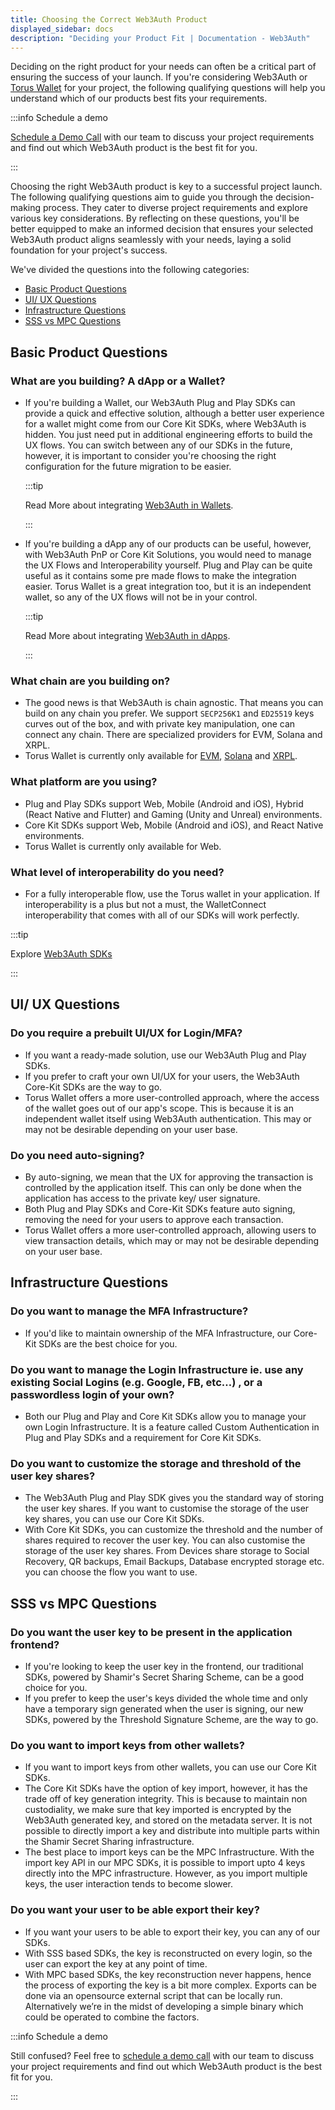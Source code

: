```yaml
---
title: Choosing the Correct Web3Auth Product
displayed_sidebar: docs
description: "Deciding your Product Fit | Documentation - Web3Auth"
---
```


Deciding on the right product for your needs can often be a critical part of ensuring the success of your launch. If you're considering Web3Auth or
[Torus Wallet](https://app.tor.us) for your project, the following qualifying questions will help you understand which of our products best fits your
requirements.

:::info Schedule a demo

[Schedule a Demo Call](https://calendly.com/web3auth/meeting-with-web3auth) with our team to discuss your project requirements and find out which
Web3Auth product is the best fit for you.

:::

Choosing the right Web3Auth product is key to a successful project launch. The following qualifying questions aim to guide you through the
decision-making process. They cater to diverse project requirements and explore various key considerations. By reflecting on these questions, you'll
be better equipped to make an informed decision that ensures your selected Web3Auth product aligns seamlessly with your needs, laying a solid
foundation for your project's success.

We've divided the questions into the following categories:

- [Basic Product Questions](#basic-product-questions)
- [UI/ UX Questions](#ui-ux-questions)
- [Infrastructure Questions](#infrastructure-questions)
- [SSS vs MPC Questions](#sss-vs-mpc-questions)

## Basic Product Questions

### What are you building? A dApp or a Wallet?

- If you're building a Wallet, our Web3Auth Plug and Play SDKs can provide a quick and effective solution, although a better user experience for a
  wallet might come from our Core Kit SDKs, where Web3Auth is hidden. You just need put in additional engineering efforts to build the UX flows. You
  can switch between any of our SDKs in the future, however, it is important to consider you're choosing the right configuration for the future
  migration to be easier.

  :::tip

  Read More about integrating [Web3Auth in Wallets](/product-fit/web3auth-for-wallets/).

  :::

- If you're building a dApp any of our products can be useful, however, with Web3Auth PnP or Core Kit Solutions, you would need to manage the UX Flows
  and Interoperability yourself. Plug and Play can be quite useful as it contains some pre made flows to make the integration easier. Torus Wallet is
  a great integration too, but it is an independent wallet, so any of the UX flows will not be in your control.

  :::tip

  Read More about integrating [Web3Auth in dApps](/product-fit/web3auth-for-dapps/).

  :::

### What chain are you building on?

- The good news is that Web3Auth is chain agnostic. That means you can build on any chain you prefer. We support `SECP256K1` and `ED25519` keys curves
  out of the box, and with private key manipulation, one can connect any chain. There are specialized providers for EVM, Solana and XRPL.
- Torus Wallet is currently only available for [EVM](https://app.tor.us), [Solana](https://solana.tor.us) and [XRPL](https://xrpl.tor.us).

### What platform are you using?

- Plug and Play SDKs support Web, Mobile (Android and iOS), Hybrid (React Native and Flutter) and Gaming (Unity and Unreal) environments.
- Core Kit SDKs support Web, Mobile (Android and iOS), and React Native environments.
- Torus Wallet is currently only available for Web.

### What level of interoperability do you need?

- For a fully interoperable flow, use the Torus wallet in your application. If interoperability is a plus but not a must, the WalletConnect
  interoperability that comes with all of our SDKs will work perfectly.

:::tip

Explore [Web3Auth SDKs](/sdk/)

:::

## UI/ UX Questions

### Do you require a prebuilt UI/UX for Login/MFA?

- If you want a ready-made solution, use our Web3Auth Plug and Play SDKs.
- If you prefer to craft your own UI/UX for your users, the Web3Auth Core-Kit SDKs are the way to go.
- Torus Wallet offers a more user-controlled approach, where the access of the wallet goes out of our app's scope. This is because it is an
  independent wallet itself using Web3Auth authentication. This may or may not be desirable depending on your user base.

### Do you need auto-signing?

- By auto-signing, we mean that the UX for approving the transaction is controlled by the application itself. This can only be done when the
  application has access to the private key/ user signature.
- Both Plug and Play SDKs and Core-Kit SDKs feature auto signing, removing the need for your users to approve each transaction.
- Torus Wallet offers a more user-controlled approach, allowing users to view transaction details, which may or may not be desirable depending on your
  user base.

## Infrastructure Questions

### Do you want to manage the MFA Infrastructure?

- If you'd like to maintain ownership of the MFA Infrastructure, our Core-Kit SDKs are the best choice for you.

### Do you want to manage the Login Infrastructure ie. use any existing Social Logins (e.g. Google, FB, etc…) , or a passwordless login of your own?

- Both our Plug and Play and Core Kit SDKs allow you to manage your own Login Infrastructure. It is a feature called Custom Authentication in Plug and
  Play SDKs and a requirement for Core Kit SDKs.

### Do you want to customize the storage and threshold of the user key shares?

- The Web3Auth Plug and Play SDK gives you the standard way of storing the user key shares. If you want to customise the storage of the user key
  shares, you can use our Core Kit SDKs.
- With Core Kit SDKs, you can customize the threshold and the number of shares required to recover the user key. You can also customise the storage of
  the user key shares. From Devices share storage to Social Recovery, QR backups, Email Backups, Database encrypted storage etc. you can choose the
  flow you want to use.

## SSS vs MPC Questions

### Do you want the user key to be present in the application frontend?

- If you're looking to keep the user key in the frontend, our traditional SDKs, powered by Shamir's Secret Sharing Scheme, can be a good choice for
  you.
- If you prefer to keep the user's keys divided the whole time and only have a temporary sign generated when the user is signing, our new SDKs,
  powered by the Threshold Signature Scheme, are the way to go.

### Do you want to import keys from other wallets?

- If you want to import keys from other wallets, you can use our Core Kit SDKs.
- The Core Kit SDKs have the option of key import, however, it has the trade off of key generation integrity. This is because to maintain non
  custodiality, we make sure that key imported is encrypted by the Web3Auth generated key, and stored on the metadata server. It is not possible to
  directly import a key and distribute into multiple parts within the Shamir Secret Sharing infrastructure.
- The best place to import keys can be the MPC Infrastructure. With the import key API in our MPC SDKs, it is possible to import upto 4 keys directly
  into the MPC infrastructure. However, as you import multiple keys, the user interaction tends to become slower.

### Do you want your user to be able export their key?

- If you want your users to be able to export their key, you can any of our SDKs.
- With SSS based SDKs, the key is reconstructed on every login, so the user can export the key at any point of time.
- With MPC based SDKs, the key reconstruction never happens, hence the process of exporting the key is a bit more complex. Exports can be done via an
  opensource external script that can be locally run. Alternatively we’re in the midst of developing a simple binary which could be operated to
  combine the factors.

:::info Schedule a demo

Still confused? Feel free to [schedule a demo call](https://calendly.com/web3auth/meeting-with-web3auth) with our team to discuss your project
requirements and find out which Web3Auth product is the best fit for you.

:::
